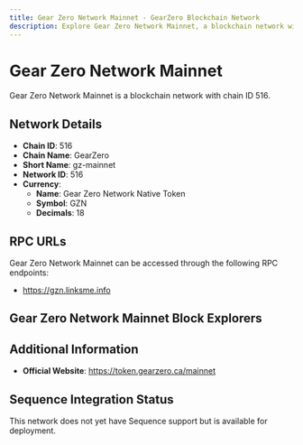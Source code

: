 ```yaml
--- 
title: Gear Zero Network Mainnet - GearZero Blockchain Network
description: Explore Gear Zero Network Mainnet, a blockchain network with chain ID 516. Learn about its native currency, Gear Zero Network Native Token, and how to interact with the network.
---
```


# Gear Zero Network Mainnet

Gear Zero Network Mainnet is a blockchain network with chain ID 516.

## Network Details

- **Chain ID**: 516
- **Chain Name**: GearZero
- **Short Name**: gz-mainnet
- **Network ID**: 516
- **Currency**: 
  - **Name**: Gear Zero Network Native Token
  - **Symbol**: GZN
  - **Decimals**: 18

## RPC URLs

Gear Zero Network Mainnet can be accessed through the following RPC endpoints:

- https://gzn.linksme.info

## Gear Zero Network Mainnet Block Explorers



## Additional Information

- **Official Website**: https://token.gearzero.ca/mainnet

## Sequence Integration Status

This network does not yet have Sequence support but is available for deployment.
